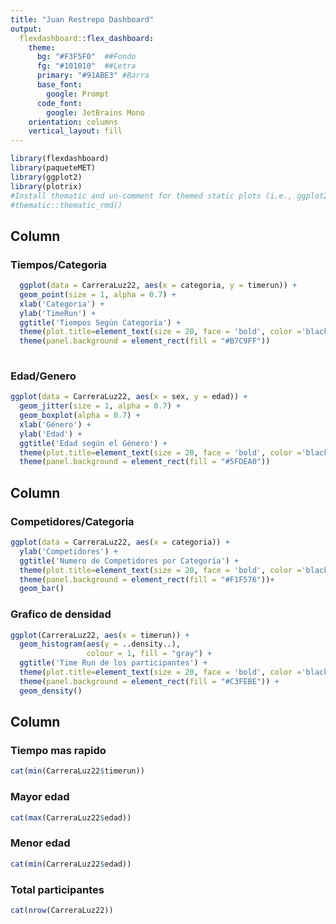 ```yaml
---
title: "Juan Restrepo Dashboard"
output: 
  flexdashboard::flex_dashboard:
    theme:
      bg: "#F3F5F0"  ##Fondo
      fg: "#101010"  ##Letra 
      primary: "#91ABE3" #Barra
      base_font:
        google: Prompt
      code_font:
        google: JetBrains Mono
    orientation: columns
    vertical_layout: fill
---
```


```r
library(flexdashboard)
library(paqueteMET)
library(ggplot2)
library(plotrix)
#Install thematic and un-comment for themed static plots (i.e., ggplot2)
#thematic::thematic_rmd()
```

Column {data-width=700 .tabset}
-----------------------------------------------------------------------

### Tiempos/Categoria

```r
  ggplot(data = CarreraLuz22, aes(x = categoria, y = timerun)) + 
  geom_point(size = 1, alpha = 0.7) +
  xlab('Categoria') + 
  ylab('TimeRun') +
  ggtitle('Tiempos Según Categoría') + 
  theme(plot.title=element_text(size = 20, face = 'bold', color ='black', hjust=0.5)) +
  theme(panel.background = element_rect(fill = "#B7C9FF"))
  
```

### Edad/Genero

```r
ggplot(data = CarreraLuz22, aes(x = sex, y = edad)) + 
  geom_jitter(size = 1, alpha = 0.7) +
  geom_boxplot(alpha = 0.7) +
  xlab('Género') + 
  ylab('Edad') +
  ggtitle('Edad según el Género') + 
  theme(plot.title=element_text(size = 20, face = 'bold', color ='black', hjust=0.5)) +
  theme(panel.background = element_rect(fill = "#5FDEA0"))
```

Column {data-width=350}
-----------------------------------------------------------------------

### Competidores/Categoria

```r
ggplot(data = CarreraLuz22, aes(x = categoria)) + 
  ylab('Competidores') +
  ggtitle('Numero de Competidores por Categoría') + 
  theme(plot.title=element_text(size = 20, face = 'bold', color ='black', hjust=0.5)) +
  theme(panel.background = element_rect(fill = "#F1F576"))+
  geom_bar() 
```

### Grafico de densidad

```r
ggplot(CarreraLuz22, aes(x = timerun)) + 
  geom_histogram(aes(y = ..density..),
                 colour = 1, fill = "gray") +
  ggtitle('Time Run de los participantes') +
  theme(plot.title=element_text(size = 20, face = 'bold', color ='black', hjust=0.5)) +
  theme(panel.background = element_rect(fill = "#C3FEBE")) +
  geom_density()
```

Column {data-width=150}
-----------------------------------------------------------------------
### Tiempo mas rapido
```r
cat(min(CarreraLuz22$timerun))
```

### Mayor edad
```r
cat(max(CarreraLuz22$edad))
```

### Menor edad
```r
cat(min(CarreraLuz22$edad))
```

### Total participantes
```r
cat(nrow(CarreraLuz22))
```